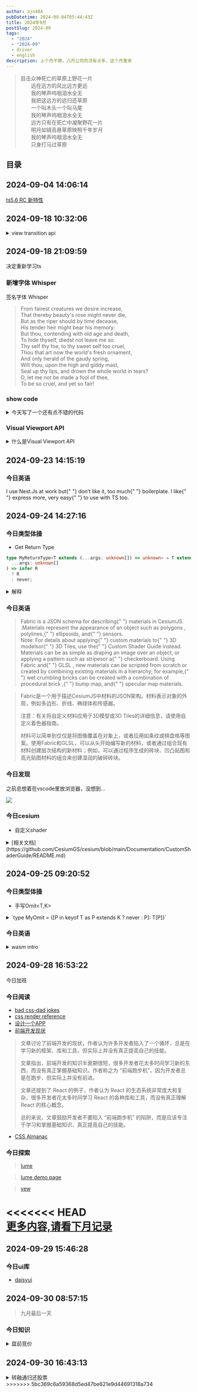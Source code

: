 ```yaml
---
author: ajn404
pubDatetime: 2024-09-04T05:44:43Z
title: 2024年9月
postSlug: 2024-09
tags:
  - "2024"
  - "2024-09"
  - driver
  - english
description: 上个月不算，八月公司的活有点多，这个月重来
---
```



<blockquote class="xing-cao p-0 m-0 leading-none text-right">
  目击众神死亡的草原上野花一片
  <br />
  　　远在远方的风比远方更远
  <br />
  　　我的琴声呜咽泪水全无
  <br />
  　　我把这远方的远归还草原
  <br />
  　　一个叫木头一个叫马尾
  <br />
  　　我的琴声呜咽泪水全无
  <br />
  　　远方只有在死亡中凝聚野花一片
  <br />
  　　明月如镜高悬草原映照千年岁月
  <br />
  　　我的琴声呜咽泪水全无
  <br />
  　　只身打马过草原
  <br />
</blockquote>

## 目录

## 2024-09-04 14:06:14

<Tag name="ts" className="max-w-[100px]" />

[ts5.6 RC 新特性](https://devblogs.microsoft.com/typescript/announcing-typescript-5-6-rc/#disallowed-nullish-and-truthy-checks)

## 2024-09-18 10:32:06

<details>
<summary>view transition api</summary>
**View Transition API** 是一个新兴的 Web API，用于在 Web 应用中创建无缝的页面或组件过渡动画。它通过浏览器级别的渲染技术，简化了在单页应用（SPA）或多页应用（MPA）中实现平滑过渡动画的过程，使页面内容的变化更流畅和自然。

### 主要特性

- **无缝过渡**：允许在页面切换、组件状态变化时，提供平滑的视觉过渡效果。
- **元素的关联**：可以标记页面中变化的元素，浏览器会自动计算和动画化它们在两个状态之间的过渡。
- **简化过渡动画的编写**：开发者无需手动管理复杂的动画逻辑，只需要声明哪些元素需要过渡，浏览器会自动计算和应用动画。
- **适用于多种场景**：可以用于单页应用（SPA）中的路由切换，也可以用于多页应用（MPA）中的页面切换。

### 工作原理

View Transition API 利用了浏览器的渲染机制，通过快照（snapshot）页面的前后状态，然后计算和应用过渡动画，使页面切换或元素变化更加流畅。

### 基本使用方式

1. **启动过渡**：在页面状态变化时，可以通过 JavaScript 调用 `document.startViewTransition()` 来触发视图的过渡。
2. **标记过渡元素**：使用 `view-transition-name` 属性标记你想要过渡的元素，浏览器将跟踪这些元素，并应用过渡效果。

### 示例

#### 1. 单页应用中的过渡

```html
<style>
  .box {
    width: 100px;
    height: 100px;
    background-color: lightblue;
    margin: 20px;
    transition: all 0.5s ease;
  }

  .new-state {
    width: 200px;
    background-color: lightcoral;
  }
</style>

<div class="box" class="box" view-transition-name="box"></div>

<script>
  const box = document.getElementById("box");

  // 启动视图过渡
  document.getElementById("box").addEventListener("click", () => {
    document.startViewTransition(() => {
      box.classList.toggle("new-state");
    });
  });
</script>
```

在这个例子中，`startViewTransition()` 被用来启动过渡动画，当点击 `box` 时，它会在两种状态（原始状态和 `new-state`）之间进行平滑的过渡。

#### 2. 多页应用中的过渡

View Transition API 还可以在页面导航时用于多页应用，确保页面切换动画也同样流畅。

```javascript
document.startViewTransition(() => {
  window.location.href = "/new-page";
});
```

当你导航到新的页面时，`startViewTransition` 将确保旧页面与新页面之间的切换是平滑的，并且浏览器会自动生成过渡动画。

### 优点

- **简化动画开发**：开发者不再需要手动处理动画的复杂细节，View Transition API 会自动管理动画的开始和结束。
- **提高性能**：由于动画由浏览器本地处理，因此能够获得更高的性能和流畅度。
- **统一过渡**：可以在页面切换、元素变化等多种场景下统一实现过渡动画效果。

### 浏览器支持

目前，View Transition API 处于实验性阶段，支持度正在逐渐提升。现代浏览器如 Chrome 110+ 已经开始支持该 API，不过其他浏览器如 Firefox 和 Safari 可能仍在开发中。可以通过 `feature-detection` 检查当前浏览器是否支持该功能。

### 总结

View Transition API 是 Web 动画开发的一个强大工具，能够大幅简化页面过渡效果的实现，尤其适用于需要在前后状态间提供平滑过渡的场景。它提升了 Web 应用的用户体验，让页面切换、状态变化更加流畅自然。

</details>

## 2024-09-18 21:09:59

决定重新学习ts

### 新增字体 Whisper

签名字体 <span class="font-whisper">Whisper</span>

<blockquote>
  <div class="font-whisper m-0 p-0 leading-none">
    From fairest creatures we desire increase,
    <br />
    That thereby beauty's rose might never die,
    <br />
    But as the riper should by time decease,
    <br />
    His tender heir might bear his memory:
    <br />
    But thou, contending with old age and death,
    <br />
    To hide thyself, diedst not leave me so.
    <br />
    Thy self thy foe, to thy sweet self too cruel,
    <br />
    Thou that art now the world's fresh ornament,
    <br />
    And only herald of the gaudy spring,
    <br />
    Wilt thou, upon the high and giddy mast,
    <br />
    Seal up thy lips, and drown the whole world in tears?
    <br />
    O, let me not be made a fool of thee,
    <br />
    To be so cruel, and yet so fair!
    <br />
  </div>
</blockquote>

### show code

<details>
<summary>今天写了一个还有点不错的代码</summary>

```js
socket = new WebSocket(`ws://${host}/websocket/position/ajn404`);
let lastExecutionTime = 0; // 上次执行时间
let cache = [];
let processing = false;
const cacheMap = new Map();

socket.addEventListener("message", function (event) {
  const parsedData = JSON.parse(event.data);

  // 处理警告通知
  if (parsedData.method === "warning") {
    showNotification(parsedData);
    return;
  }

  const currentTime = Date.now(); // 获取当前时间
  // 如果距离上次执行时间小于 100ms，则继续缓存数据
  if (currentTime - lastExecutionTime < 100) {
    cacheMap.set(parsedData.params.tagId, parsedData.params); // 用 tagId 作为键，去重存储数据
    return;
  }
  lastExecutionTime = currentTime; // 更新上次执行时间
  cacheMap.set(parsedData.params.tagId, parsedData.params); // 用 tagId 作为键，去重存储数据

  // 如果正在处理缓存中的数据，则不再处理
  if (processing) return;
  processing = true; // 标记为正在处理

  setTimeout(() => {
    // 将 Map 转换为数组，取出所有的缓存数据
    cache = Array.from(cacheMap.values());

    // 过滤并获取车辆和人员的更新数据
    const updateData = getGraphicData(
      cache.filter(item => item.entityType === "car"),
      "car"
    );

    const updateDataMember = getGraphicData(
      cache.filter(item => item.entityType === "staff"),
      "member"
    );

    // 更新车辆位置
    if (updateData && updateData.length > 0) {
      vehicleLocation.locationView.update(updateData);
    }

    // 更新人员位置
    if (updateDataMember && updateDataMember.length > 0) {
      memberLocation.locationView.update(updateDataMember);
    }

    cacheMap.clear(); // 清空 Map 以保证缓存不重复

    if (!memberLocation.positionGroupGraphics) {
      cache = [...updateDataMember];
    }

    if (!vehicleLocation.positionGroupGraphics) {
      cache = [...cache, ...updateData];
    }

    // 处理完成后清空缓存并重置标记

    processing = false;

    console.log(cache, updateDataMember, updateData);
  }, 0); // 异步处理，保证不会阻塞消息接收
});
```

</details>

### Visual Viewport API

<details>
<summary>什么是Visual Viewport API</summary>

Visual Viewport API 是一种机制，允许开发者查询和修改窗口可视区域的属性。 [1](https://developer.mozilla.org/en-US/docs/Web/API/Visual_Viewport_API) 可视区域是指屏幕上除去屏幕键盘、缩放区域外以及其他不随页面缩放的屏幕元素后，实际可见的部分。 [1](https://developer.mozilla.org/en-US/docs/Web/API/Visual_Viewport_API)

移动网页包含两个视口：布局视口和可视视口。 [1](https://developer.mozilla.org/en-US/docs/Web/API/Visual_Viewport_API) 布局视口涵盖页面上的所有元素，而可视视口是屏幕上实际可见的部分。 [1](https://developer.mozilla.org/en-US/docs/Web/API/Visual_Viewport_API)[6](https://github.com/WICG/visual-viewport) 当用户放大页面时，可视视口会缩小，但布局视口保持不变。 [1](https://developer.mozilla.org/en-US/docs/Web/API/Visual_Viewport_API) 用户界面功能（如屏幕键盘）可以缩小可视视口，而不会影响布局视口。 [1](https://developer.mozilla.org/en-US/docs/Web/API/Visual_Viewport_API) Visual Viewport API 允许开发者相对于屏幕上显示的内容定位元素，从而解决布局视口和可视视口不一致的问题。 [1](https://developer.mozilla.org/en-US/docs/Web/API/Visual_Viewport_API)

</details>

## 2024-09-23 14:15:19

### 今日英语

<div class="second">
  I <span class="use">use</span> <span class="nestjs">Nest.Js</span> at work but{" "}
  <span class="dislike">don’t like it</span>, too much{" "}
  <span class="boilerplate">boilerplate</span>. I like{" "}
  <span class="express">express</span> more, very <span class="easy">easy</span>{" "}
  to use with <span class="ts">TS</span> too.
</div>

## 2024-09-24 14:27:16

### 今日类型体操

- Get Return Type

```ts
type MyReturnType<T extends (...args: unknown[]) => unknown> = T extends (
  ...args: unknown[]
) => infer R
  ? R
  : never;
```

<details>
<summary>解释</summary>

这个问题涉及到 TypeScript 中的条件类型和推断类型。让我们逐行解析这段代码，看看它是如何工作的，以及它的主要目标是什么。

### 代码解析

```typescript
type MyReturnType<T extends (...args: unknown[]) => unknown> = T extends (
  ...args: unknown[]
) => infer R
  ? R
  : never;
```

1. **`type MyReturnType<T extends (...args: unknown[]) => unknown>`**:

   - 这里定义了一个类型别名 `MyReturnType`，它接受一个类型参数 `T`。
   - `T` 被约束为一个函数类型，函数可以接受任意数量的参数（`...args: unknown[]`），并且返回一个未知类型的值（`=> unknown`）。

2. **`T extends (...args: unknown[]) => infer R`**:

   - 这是一个条件类型，检查 `T` 是否符合函数类型的结构。
   - `infer R` 是 TypeScript 的一种类型推断机制，它会从 `T` 中推断出返回值的类型，并将其命名为 `R`。

3. **`? R : never`**:
   - 如果 `T` 符合函数类型的结构，那么 `MyReturnType` 的结果就是 `R`（即函数的返回值类型）。
   - 如果 `T` 不符合这个结构，则返回 `never`，表示这个类型是不可用的。

### 主要目标

`MyReturnType` 的主要目标是从给定的函数类型 `T` 中提取出其返回值的类型。这在 TypeScript 中非常有用，尤其是在处理高阶函数或需要根据函数类型动态生成类型的场景中。

### 示例

让我们看一个简单的示例，帮助你更好地理解这个类型的用法：

```typescript
function exampleFunction(): number {
  return 42;
}

type ResultType = MyReturnType<typeof exampleFunction>; // ResultType 将被推断为 number
```

在这个例子中，`exampleFunction` 是一个返回 `number` 的函数。通过 `MyReturnType`，我们可以提取出它的返回值类型，`ResultType` 将被推断为 `number`。

### 总结

`MyReturnType` 是一个非常强大的工具，可以帮助你在 TypeScript 中更好地处理函数类型，提取返回值类型。它利用了条件类型和类型推断的特性，使得类型系统更加灵活和强大。希望这个解释能帮助你更好地理解这段代码的功能和效果！如果还有其他问题，随时问我哦！😄

</details>

### 今日英语

<blockquote>
  Fabric is a <span class="fabric">JSON schema</span> for describing{" "}
  <span class="cesiumjs">materials in CesiumJS </span>.Materials represent the
  appearance of an object such as <span class="polygons">polygons</span> ,
  <span class="polylines">polylines</span>,{" "}
  <span class="ellipsoids">ellipsoids</span>, and{" "}
  <span class="sensors">sensors</span>.<br />
  Note: For details about applying{" "}
  <span class="custom-materials">custom materials</span> to{" "}
  <span class="d_models">3D models</span>or{" "}
  <span class="d_tiles">3D Tiles</span>, use the{" "}
  <span class="custom-shader-guide">Custom Shader Guide</span> instead.
  <br />
  Materials can be as simple as draping an image over an object, or applying a
  pattern such as <span class="stripes">stripes</span>or a{" "}
  <span class="checkerboard">checkerboard</span>. Using Fabric and{" "}
  <span class="glsl"> GLSL </span>, new materials can be scripted from scratch
  or created by combining existing materials in a hierarchy; for example,{" "}
  <span class="wet-bricks"> wet crumbling bricks </span> can be created with a
  combination of <span class="procedural-brick"> procedural brick </span> ,{" "}
  <span class="bump-map">bump map</span>, and{" "}
  <span class="specular-map"> specular map </span> materials.
</blockquote>

<blockquote>
Fabric是一个用于描述CesiumJS中材料的JSON架构。材料表示对象的外观，例如多边形、折线、椭球体和传感器。

注意：有关将自定义材料应用于3D模型或3D Tiles的详细信息，请使用自定义着色器指南。

材料可以简单到仅仅是将图像覆盖在对象上，或者应用如条纹或棋盘格等图案。使用Fabric和GLSL，可以从头开始编写新的材料，或者通过组合现有材料创建层次结构的新材料；例如，可以通过程序生成的砖块、凹凸贴图和高光贴图材料的组合来创建湿润的破碎砖块。

</blockquote>

### 今日发现

之前总想着在vscode里放浏览器，没想到...

<img src="/assets/gif/workspace.gif" class="3/4" />

### 今日cesium

- 自定义shader

<details>
<summary>[相关文档](https://github.com/CesiumGS/cesium/blob/main/Documentation/CustomShaderGuide/README.md)</summary>


<CustomShaderDemo client:visible />

</details>

## 2024-09-25 09:20:52

### 今日类型体操

- 手写<span class="Omit">Omit</span>\<T,K>

<details>
<summary>`type MyOmit<T, K extends keyof T> = {[P in keyof T as P extends K ? never : P]: T[P]}`</summary>

好的，让我们来深入理解这个 `MyOmit` 类型的定义。

### `MyOmit` 类型的目的

`MyOmit` 是一个自定义的 TypeScript 类型，用于从一个对象类型 `T` 中排除指定的键 `K`。换句话说，它会返回一个新类型，该类型与 `T` 相同，但不包含 `K` 中指定的属性。

### 代码解析

```typescript
type MyOmit<T, K extends keyof T> = {
  [P in keyof T as P extends K ? never : P]: T[P];
};
```

#### 逐行解析

1. **`type MyOmit<T, K extends keyof T>`**:

   - 这里定义了一个类型 `MyOmit`，它接受两个类型参数：
     - `T`：表示要操作的对象类型。
     - `K`：表示要排除的键，`K` 必须是 `T` 的键之一（`K extends keyof T`）。

2. **`{ [P in keyof T as P extends K ? never : P]: T[P] }`**:
   - 这是一个映射类型（Mapped Type），用于构建新类型。
   - `P in keyof T`：遍历 `T` 的所有键。
   - `as P extends K ? never : P`：这是一个条件类型，用于决定是否保留当前键 `P`。
     - 如果 `P` 是 `K` 中的一个键（即要排除的键），则返回 `never`，表示不保留这个键。
     - 否则，保留这个键 `P`。
   - `T[P]`：表示新类型中对应键 `P` 的值类型。

### 整体效果

通过这个定义，`MyOmit` 会创建一个新类型，包含 `T` 中所有的键，除了那些在 `K` 中指定的键。例如：

```typescript
type Person = {
  name: string;
  age: number;
  address: string;
};

type OmittedPerson = MyOmit<Person, "age" | "address">;
// OmittedPerson 的类型为 { name: string }
```

在这个例子中，`OmittedPerson` 类型将只包含 `name` 属性，因为 `age` 和 `address` 被排除了。

### 总结

`MyOmit` 是一个非常实用的工具类型，可以帮助你在 TypeScript 中灵活地处理对象类型，排除不需要的属性。通过使用映射类型和条件类型，`MyOmit` 提供了一种优雅的方式来创建新的类型。希望这个解释能帮助你更好地理解 TypeScript 的类型系统！如果还有其他问题，随时问我哦！

</details>

### 今日英语

<details>
<summary>wasm intro</summary>

WebAssembly, or WASM for short, is a new technology for running portable programs in a safe and efficient manner <span class="primarily">primarily</span> aimed at the web platform. Similarly to ASM.js, WASM aims at a low level-of abstraction suitable as an intermediate representation of a higher-level program — i.e. WebAssembly code is intended to be generated by compilers rather than being written by humans. The W3C community group includes representatives from the largest web-browser companies, including Google, Microsoft, Apple and Mozilla making this whole thing rather exciting.

WebAssembly（简称 WASM）是一种新技术，旨在以安全和高效的方式在网络平台上运行可移植程序。与 ASM.js 类似，WASM 旨在提供一种低抽象级别的表示，适合作为更高层次程序的中间表示——即 WebAssembly 代码主要是由编译器生成，而不是由人手动编写的。

WASM 的设计目标是实现接近原生的执行速度，同时保持与现有 Web 技术的兼容性。WASM 的开发得到了 W3C 社区小组的支持，该小组包括来自 Google、Microsoft、Apple 和 Mozilla 等主要浏览器公司的代表，这使得这一技术的发展充满了期待。

通过 WebAssembly，开发者可以使用 C、C++、Rust 等语言编写高性能的代码，并将其编译为 WebAssembly 格式，从而在浏览器中运行。这种方式不仅提高了 Web 应用的性能，还扩展了 Web 平台的能力，使得开发者能够构建更复杂的应用程序，如游戏、图形处理和科学计算等。

If you’re reading this chances are you’re already familiar with WASM to some extent. If you aren’t, this would be a good time to check out webassembly.org. At the time of publishing this article, WebAssembly has just reached the Browser Preview milestone, meaning that version 1 of WebAssembly will very likely be what the current draft describes. The specifics of this article are for version mvp-13.

如果你正在阅读这篇文章，那么你很可能对 WebAssembly（WASM）已经有一定的了解。如果你还不熟悉，这正是一个很好的时机去查看 webassembly.org。在本文发布时，WebAssembly 刚刚达到了浏览器预览的里程碑，这意味着 WebAssembly 的第一个版本很可能就是当前草案所描述的内容。本文的具体内容是针对版本 mvp-13 的。

WebAssembly really has no dependencies on anything “web” and its module and bytecode format is at such a low level that it can be used to represent any other higher-level program.
There are several high-quality VMs being implemented, many of them in web browser, which can execute WASM programs efficiently, making distribution a bliss (the web!)
WASM code can be translated to machine code.
WASM can be interpreted and emulated which makes debugging a whole lot more pleasant than debugging programs which only run natively. How about we stop the world and interactively inspect the stack? How about we play back an interpreted recording that reproduces a bug deterministically?

WebAssembly（WASM）确实是一个非常强大的技术，它的设计使其能够独立于任何特定的“网络”环境。WASM 的模块和字节码格式非常低级，这意味着它可以用来表示任何其他更高级的程序。这种灵活性使得它在各种应用场景中都能发挥作用，尤其是在 Web 开发中。

目前，有许多高质量的虚拟机（VM）正在实现，许多都在网页浏览器中运行，这使得执行 WASM 程序变得高效且简单。由于 WASM 的可移植性，开发者可以轻松地将其分发到不同的平台上，这无疑是 Web 开发的一大福音。

WASM 代码可以被翻译成机器代码，这意味着它可以在不同的硬件上高效运行。此外，WASM 还支持解释和仿真，这使得调试过程变得更加愉快。开发者可以通过交互式地检查堆栈，甚至可以回放一个解释的记录，以确定性地重现一个 bug，这在传统的本地程序调试中是很难实现的。

这种调试能力的提升，结合 WASM 的高效执行和广泛的兼容性，使得它成为现代 Web 开发中不可或缺的工具。通过 WASM，开发者可以更轻松地构建复杂的应用程序，同时享受更好的性能和更简化的调试过程。

</details>

## 2024-09-28 16:53:22

今日加班

### 今日阅读

- [bad css-dad jokes](https://alvaromontoro.com/blog/68063/bad-css-dad-jokes-ii)
- [css render reference](https://nolanlawson.com/2024/09/18/improving-rendering-performance-with-css-content-visibility/)
- [设计一个APP](https://ishadeed.com/work/tuhoon/)
- [前端开发现状](https://polotek.net/posts/the-frontend-treadmill/)

<blockquote>

文章讨论了前端开发的现状，作者认为许多开发者陷入了一个循环，总是在学习新的框架、库和工具，但实际上并没有真正提高自己的技能。

文章指出，前端开发的知识半衰期很短，很多开发者花太多时间学习新的东西，而没有真正掌握基础知识。作者称之为 “前端跑步机”，因为开发者总是在跑步，但实际上并没有前进。

文章还提到了 React 的例子，作者认为 React 的生态系统非常庞大和复杂，很多开发者花太多时间学习 React 的各种库和工具，而没有真正理解 React 的核心概念。

总的来说，文章鼓励开发者不要陷入 “前端跑步机” 的陷阱，而是应该专注于学习和掌握基础知识，真正提高自己的技能。

</blockquote>

- [CSS Almanac](https://css-tricks.com/almanac/)

<DriverNoText
  client:load
  elements='[
          {"element":".fabric","popover":{"title":"JSON schema","description":"用于描述数据结构的格式，便于数据的交换和存储。"}},
          {"element":".cesiumjs","popover":{"title":"materials in CesiumJS","description":"CesiumJS中的材料，用于定义3D对象的外观。"}},
          {"element":".polygons","popover":{"title":"polygons","description":"多边形，表示二维平面上的封闭形状。"}},
          {"element":".polylines","popover":{"title":"polylines","description":"折线，由多个线段连接而成的图形。"}},
          {"element":".ellipsoids","popover":{"title":"ellipsoids","description":"椭球体，三维空间中的一种曲面。"}},
          {"element":".sensors","popover":{"title":"sensors","description":"传感器，用于收集环境数据的设备。"}},
          {"element":".custom-materials","popover":{"title":"custom materials","description":"自定义材料，用户定义的材料类型。"}},
          {"element":".d_models","popover":{"title":"3D models","description":"三维模型，表示物体的三维形态。"}},
          {"element":".d_tiles","popover":{"title":"3D Tiles","description":"用于高效传输和渲染大规模3D城市和建筑数据的格式。"}},
          {"element":".custom-shader-guide","popover":{"title":"Custom Shader Guide","description":"自定义着色器指南，提供如何创建和应用自定义着色器的详细信息。"}},
          {"element":".stripes","popover":{"title":"stripes","description":"条纹图案，交替的颜色或纹理。"}},
          {"element":".checkerboard","popover":{"title":"checkerboard","description":"棋盘格图案，交替的黑白方块。"}},
          {"element":".glsl","popover":{"title":"GLSL","description":"OpenGL着色语言，用于编写图形渲染的着色器。"}},
          {"element":".wet-bricks","popover":{"title":"wet crumbling bricks","description":"湿润的破碎砖块，表示一种特定的材料效果。"}},
          {"element":".procedural-brick","popover":{"title":"procedural brick","description":"程序生成的砖块材料，用于创建复杂的表面效果。"}},
          {"element":".bump-map","popover":{"title":"bump map","description":"凹凸贴图，用于在不增加几何体的情况下添加表面细节。"}},
          {"element":".specular-map","popover":{"title":"specular map","description":"高光贴图，用于定义表面反射光的强度。"}},
          {"element":".use","popover":{"title":"use","description":"表示应用或使用某物，通常指工作或开发中的实践。"}},
          {"element":".nestjs","popover":{"title":"Nest.Js","description":"一种渐进式的Node.js框架，专为构建可扩展的服务器端应用而设计，结合了面向对象和函数式编程。"}},
          {"element":".dislike","popover":{"title":"don’t like it","description":"表达对某事物的反感或不满。此处指作者不喜欢Nest.Js。"}},
          {"element":".boilerplate","popover":{"title":"boilerplate","description":"指重复的、冗余的代码，通常是开发者认为不必要或繁琐的部分。"}},
          {"element":".express","popover":{"title":"express","description":"一个简洁且灵活的Node.js框架，用于构建服务器端应用，开发者常称其为轻量、快速。"}},
          {"element":".easy","popover":{"title":"easy","description":"表示简单、方便，此处指Express.js比Nest.Js更加容易使用。"}},
          {"element":".ts","popover":{"title":"TS","description":"TypeScript的简称，是JavaScript的超集，添加了静态类型支持。"}},
          {"element":".primarily","popover":{"title":"primarily","description":"Primarily的中文翻译是“主要”或“首要地”。它通常用于强调某事物的主要目的或功能。在讨论 WebAssembly 的背景时，可以这样使用：英文： WebAssembly, or WASM for short, is a new technology for running portable programs in a safe and efficient manner primarily aimed at the web platform.中文翻译： WebAssembly（简称 WASM）是一种新技术，旨在以安全和高效的方式运行可移植程序，主要面向网络平台。在这个例子中，“primarily” 强调了 WebAssembly 的主要目标是为网络平台服务。"}}
        ]'
/>

### 今日探索

> [lume](https://lume.io/)

> [lume demo page](https://docs.lume.io/examples/disco-helmet/example.html)

> [yew](https://yew.rs/)

<<<<<<< HEAD
[<div class="p-10 m-10 text-lg indent-3.5 text-center stroke-card-foreground hover:no-underline">更多内容,请看下月记录</div>](/posts/2024-10)
=======

## 2024-09-29 15:46:28

### 今日ui库

- [daisyui](https://github.com/saadeghi/daisyui)

## 2024-09-30 08:57:15

> 九月最后一天

### 今日知识

<details>
<summary>盘前竞价</summary>

- by mata-liama-3.1-75B-Instruct

盘前竞价（盘前交易）是指在正常交易时间之前进行的股票交易。具体来说，盘前交易通常在美国东部时间上午4:00至9:30之间进行。在这个时间段里，投资者可以根据需求买卖股票。然而，由于交易者较少，股票流动性较差，买卖价差较大，影响了股票价格。许多交易者发现，在盘前交易会产生更多的价格波动，上涨和下跌的幅度更大，因此需要使用限价订单。

- by chatgpt-4o mini

盘前竞价是指在正式交易开始之前，投资者可以进行股票买卖的交易时段。通常，盘前交易时间是在市场正式开盘之前的一段时间，具体时间因交易所而异。例如，在美国股市，盘前交易一般从早上4:00到9:30（东部时间）进行。
在盘前竞价期间，投资者可以根据市场新闻、财报发布等信息提前进行交易。这一阶段的交易量通常较低，价格波动可能较大，因为参与者相对较少，流动性不足。因此，投资者在进行盘前交易时需要特别注意价格的波动和潜在的风险。
盘前竞价的主要目的是让投资者在市场开盘前能够对即将到来的市场动态做出反应，从而更好地管理自己的投资策略。

</details>

## 2024-09-30 16:43:13

<details>
<summary>转融通归还股票</summary>

转融通归还股票是指在转融通业务中，投资者将借入的股票归还给证券公司或金融机构的过程。转融通是指证券公司通过融资融券的方式，将其客户的股票借出给其他投资者，以获取一定的利息或费用。

### 归还股票的流程：

1. **通知归还**：投资者在决定归还股票时，需要提前通知证券公司，通常可以通过交易软件或客服进行操作。
2. **确认归还数量**：投资者需要确认要归还的股票数量，并确保账户中有足够的股票。
3. **提交归还申请**：在交易软件中提交归还申请，系统会自动处理归还的相关事务。
4. **完成归还**：证券公司确认归还申请后，会将相应的股票从投资者的账户中扣除，并将其归还给出借方。

### 注意事项：

- **归还时间**：投资者需要注意归还的时间限制，通常在借入股票的合约中会有明确的归还期限。
- **费用问题**：归还股票可能会涉及到一定的费用，投资者需要提前了解相关费用标准。
- **市场风险**：在归还股票之前，投资者应考虑市场行情，以免在不利的市场条件下进行归还。

通过以上流程，投资者可以顺利地完成转融通归还股票的操作。

</details>
>>>>>>> 5bc369c6a59368d5ed47be621e9d44691318a734
